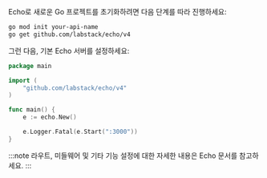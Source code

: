 Echo로 새로운 Go 프로젝트를 초기화하려면 다음 단계를 따라 진행하세요:

```bash
go mod init your-api-name
go get github.com/labstack/echo/v4
```

그런 다음, 기본 Echo 서버를 설정하세요:

```go title="main.go"
package main

import (
    "github.com/labstack/echo/v4"
)

func main() {
    e := echo.New()

    e.Logger.Fatal(e.Start(":3000"))
}
```

:::note
라우트, 미들웨어 및 기타 기능 설정에 대한 자세한 내용은 Echo 문서를 참고하세요.
:::

